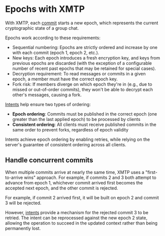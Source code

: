 # Epochs with XMTP

With XMTP, each [commit](/protocol/envelope-types#commit-messages) starts a new epoch, which represents the current cryptographic state of a group chat.

Epochs work according to these requirements:

- Sequential numbering: Epochs are strictly ordered and increase by one with each commit (epoch 1, epoch 2, etc.).
- New keys: Each epoch introduces a fresh encryption key, and keys from previous epochs are discarded (with the exception of a configurable number of recent past epochs that may be retained for special cases).
- Decryption requirement: To read messages or commits in a given epoch, a member must have the correct epoch key.
- Fork risk: If members diverge on which epoch they're in (e.g., due to missed or out-of-order commits), they won't be able to decrypt each other's messages, causing a fork.

[Intents](/protocol/intents) help ensure two types of ordering:

- **Epoch ordering**: Commits must be published in the correct epoch (one greater than the last applied epoch) to be processed by clients
- **Consistent ordering**: All clients must receive published commits in the same order to prevent forks, regardless of epoch validity

Intents achieve epoch ordering by enabling retries, while relying on the server's guarantee of consistent ordering across all clients.

## Handle concurrent commits

When multiple commits arrive at nearly the same time, XMTP uses a "first-to-arrive wins" approach. For example, if commits 2 and 3 both attempt to advance from epoch 1, whichever commit arrived first becomes the accepted next epoch, and the other commit is rejected.

For example, if commit 2 arrived first, it will be built on epoch 2 and commit 3 will be rejected.

However, [intents](/protocol/intents) provide a mechanism for the rejected commit 3 to be retried. The intent can be reprocessed against the new epoch 2 state, allowing the operation to succeed in the updated context rather than being permanently lost.
